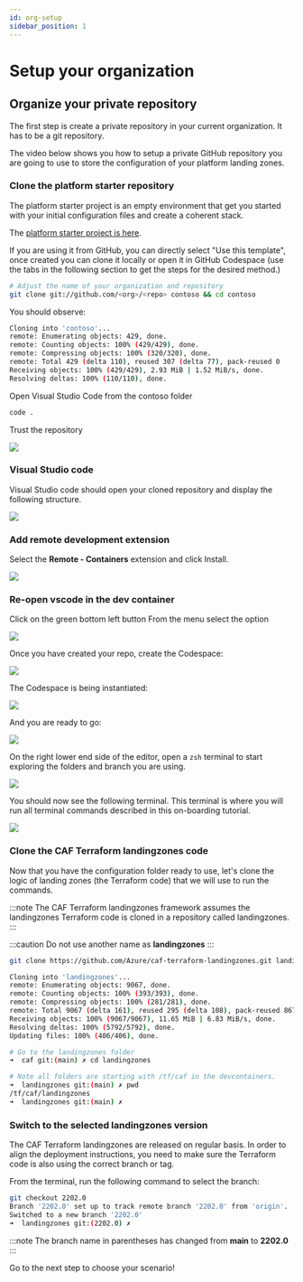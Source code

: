 ```yaml
---
id: org-setup
sidebar_position: 1
---
```



# Setup your organization


## Organize your private repository

The first step is create a private repository in your current organization. It has to be a git repository.

The video below shows you how to setup a private GitHub repository you are going to use to store the configuration of your platform landing zones.

<ReactPlayer controls url='https://youtu.be/1tbXXOM1s-o' />

### Clone the platform starter repository

The platform starter project is an empty environment that get you started with your initial configuration files and create a coherent stack.

The [platform starter project is here](https://github.com/Azure/caf-terraform-landingzones-platform-starter). 

If you are using it from GitHub, you can directly select "Use this template", once created you can clone it locally or open it in GitHub Codespace (use the tabs in the following section to get the steps for the desired method.)

<Tabs>
<TabItem value="Locally" label="Locally" default>

```bash
# Adjust the name of your organization and repository
git clone git://github.com/<org>/<repo> contoso && cd contoso
```

You should observe:

```bash
Cloning into 'contoso'...
remote: Enumerating objects: 429, done.
remote: Counting objects: 100% (429/429), done.
remote: Compressing objects: 100% (320/320), done.
remote: Total 429 (delta 110), reused 307 (delta 77), pack-reused 0
Receiving objects: 100% (429/429), 2.93 MiB | 1.52 MiB/s, done.
Resolving deltas: 100% (110/110), done.
```

Open Visual Studio Code from the contoso folder

```bash
code .
```

Trust the repository

![](vscode-trust-folder.png) 

### Visual Studio code

Visual Studio code should open your cloned repository and display the following structure.

![](vscode.png)

### Add remote development extension

Select the **Remote - Containers** extension and click Install.

![](extension-remote-containers.png)

### Re-open vscode in the dev container

Click on the green bottom left button
From the menu select the option

![](vscode-reopen-container.png)

</TabItem>
<TabItem value="Codespace" label="Codespace">

Once you have created your repo, create the Codespace: 

![](codespace1.png)

The Codespace is being instantiated:

![](codespace2.png)

And you are ready to go: 

![](codespace3.png)

</TabItem>
</Tabs>


On the right lower end side of the editor, open a ```zsh``` terminal to start exploring the folders and branch you are using.

![](vscode-open-zsh.png)

You should now see the following terminal. This terminal is where you will run all terminal commands described in this on-boarding tutorial.

![](vscode-zsh.png)


### Clone the CAF Terraform landingzones code

Now that you have the configuration folder ready to use, let's clone the logic of landing zones (the Terraform code) that we will use to run the commands.

:::note
The CAF Terraform landingzones framework assumes the landingzones Terraform code is cloned in a repository called landingzones.
:::

:::caution
Do not use another name as **landingzones**
:::

```bash
git clone https://github.com/Azure/caf-terraform-landingzones.git landingzones
```

```bash
Cloning into 'landingzones'...
remote: Enumerating objects: 9067, done.
remote: Counting objects: 100% (393/393), done.
remote: Compressing objects: 100% (281/281), done.
remote: Total 9067 (delta 161), reused 295 (delta 108), pack-reused 8674
Receiving objects: 100% (9067/9067), 11.65 MiB | 6.83 MiB/s, done.
Resolving deltas: 100% (5792/5792), done.
Updating files: 100% (406/406), done.
```

```bash
# Go to the landingzones folder
➜  caf git:(main) ✗ cd landingzones 

# Note all folders are starting with /tf/caf in the devcontainers. 
➜  landingzones git:(main) ✗ pwd
/tf/caf/landingzones
➜  landingzones git:(main) ✗ 
```

### Switch to the selected landingzones version

The CAF Terraform landingzones are released on regular basis. In order to align the deployment instructions, you need to make sure the Terraform code is also using the correct branch or tag.

From the terminal, run the following command to select the branch:

```bash
git checkout 2202.0
Branch '2202.0' set up to track remote branch '2202.0' from 'origin'.
Switched to a new branch '2202.0'
➜  landingzones git:(2202.0) ✗ 
```

:::note
The branch name in parentheses has changed from **main** to **2202.0**
:::

Go to the next step to choose your scenario!